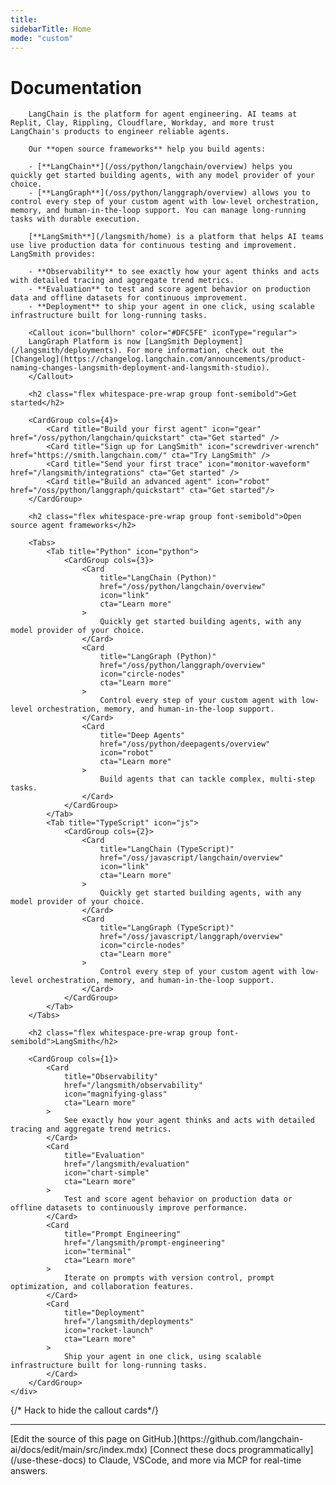 ```yaml
---
title:
sidebarTitle: Home
mode: "custom"
---
```



<div class="mx-auto max-w-8xl px-0 lg:px-5" style={{ paddingBottom: "8rem" }}>
    <div class="mdx-content prose prose-gray dark:prose-invert mx-4 pt-10">
        <h1 class="flex whitespace-pre-wrap group font-semibold text-2xl sm:text-3xl mt-8">Documentation</h1>

        LangChain is the platform for agent engineering. AI teams at Replit, Clay, Rippling, Cloudflare, Workday, and more trust LangChain's products to engineer reliable agents.

        Our **open source frameworks** help you build agents:

        - [**LangChain**](/oss/python/langchain/overview) helps you quickly get started building agents, with any model provider of your choice.
        - [**LangGraph**](/oss/python/langgraph/overview) allows you to control every step of your custom agent with low-level orchestration, memory, and human-in-the-loop support. You can manage long-running tasks with durable execution.

        [**LangSmith**](/langsmith/home) is a platform that helps AI teams use live production data for continuous testing and improvement. LangSmith provides:

        - **Observability** to see exactly how your agent thinks and acts with detailed tracing and aggregate trend metrics.
        - **Evaluation** to test and score agent behavior on production data and offline datasets for continuous improvement.
        - **Deployment** to ship your agent in one click, using scalable infrastructure built for long-running tasks.

        <Callout icon="bullhorn" color="#DFC5FE" iconType="regular">
        LangGraph Platform is now [LangSmith Deployment](/langsmith/deployments). For more information, check out the [Changelog](https://changelog.langchain.com/announcements/product-naming-changes-langsmith-deployment-and-langsmith-studio).
        </Callout>

        <h2 class="flex whitespace-pre-wrap group font-semibold">Get started</h2>

        <CardGroup cols={4}>
            <Card title="Build your first agent" icon="gear" href="/oss/python/langchain/quickstart" cta="Get started" />
            <Card title="Sign up for LangSmith" icon="screwdriver-wrench" href="https://smith.langchain.com/" cta="Try LangSmith" />
            <Card title="Send your first trace" icon="monitor-waveform" href="/langsmith/integrations" cta="Get started" />
            <Card title="Build an advanced agent" icon="robot" href="/oss/python/langgraph/quickstart" cta="Get started"/>
        </CardGroup>

        <h2 class="flex whitespace-pre-wrap group font-semibold">Open source agent frameworks</h2>

        <Tabs>
            <Tab title="Python" icon="python">
                <CardGroup cols={3}>
                    <Card
                        title="LangChain (Python)"
                        href="/oss/python/langchain/overview"
                        icon="link"
                        cta="Learn more"
                    >
                        Quickly get started building agents, with any model provider of your choice.
                    </Card>
                    <Card
                        title="LangGraph (Python)"
                        href="/oss/python/langgraph/overview"
                        icon="circle-nodes"
                        cta="Learn more"
                    >
                        Control every step of your custom agent with low-level orchestration, memory, and human-in-the-loop support.
                    </Card>
                    <Card
                        title="Deep Agents"
                        href="/oss/python/deepagents/overview"
                        icon="robot"
                        cta="Learn more"
                    >
                        Build agents that can tackle complex, multi-step tasks.
                    </Card>
                </CardGroup>
            </Tab>
            <Tab title="TypeScript" icon="js">
                <CardGroup cols={2}>
                    <Card
                        title="LangChain (TypeScript)"
                        href="/oss/javascript/langchain/overview"
                        icon="link"
                        cta="Learn more"
                    >
                        Quickly get started building agents, with any model provider of your choice.
                    </Card>
                    <Card
                        title="LangGraph (TypeScript)"
                        href="/oss/javascript/langgraph/overview"
                        icon="circle-nodes"
                        cta="Learn more"
                    >
                        Control every step of your custom agent with low-level orchestration, memory, and human-in-the-loop support.
                    </Card>
                </CardGroup>
            </Tab>
        </Tabs>

        <h2 class="flex whitespace-pre-wrap group font-semibold">LangSmith</h2>

        <CardGroup cols={1}>
            <Card
                title="Observability"
                href="/langsmith/observability"
                icon="magnifying-glass"
                cta="Learn more"
            >
                See exactly how your agent thinks and acts with detailed tracing and aggregate trend metrics.
            </Card>
            <Card
                title="Evaluation"
                href="/langsmith/evaluation"
                icon="chart-simple"
                cta="Learn more"
            >
                Test and score agent behavior on production data or offline datasets to continuously improve performance.
            </Card>
            <Card
                title="Prompt Engineering"
                href="/langsmith/prompt-engineering"
                icon="terminal"
                cta="Learn more"
            >
                Iterate on prompts with version control, prompt optimization, and collaboration features.
            </Card>
            <Card
                title="Deployment"
                href="/langsmith/deployments"
                icon="rocket-launch"
                cta="Learn more"
            >
                Ship your agent in one click, using scalable infrastructure built for long-running tasks.
            </Card>
        </CardGroup>
    </div>
</div>

{/* Hack to hide the callout cards*/}
<div className="relative">
    <div className="absolute top-0 left-0 w-screen h-48 bg-background-light dark:bg-background-dark z-10">
    </div>
</div>

---

<Callout icon="pen-to-square" iconType="regular">
    [Edit the source of this page on GitHub.](https://github.com/langchain-ai/docs/edit/main/src/index.mdx)
</Callout>
<Tip icon="terminal" iconType="regular">
    [Connect these docs programmatically](/use-these-docs) to Claude, VSCode, and more via MCP for    real-time answers.
</Tip>

